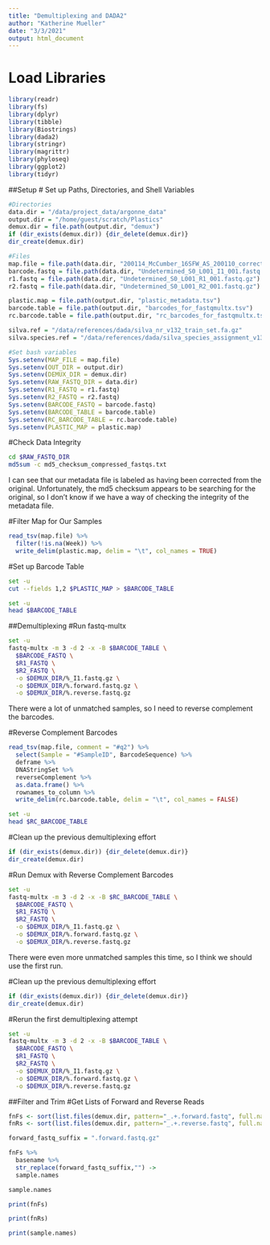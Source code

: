 ```yaml
---
title: "Demultiplexing and DADA2"
author: "Katherine Mueller"
date: "3/3/2021"
output: html_document
---
```


# Load Libraries
```r
library(readr)
library(fs)
library(dplyr)
library(tibble)
library(Biostrings)
library(dada2)
library(stringr)
library(magrittr)
library(phyloseq)
library(ggplot2)
library(tidyr)
```
##Setup
# Set up Paths, Directories, and Shell Variables
```r
#Directories
data.dir = "/data/project_data/argonne_data"
output.dir = "/home/guest/scratch/Plastics"
demux.dir = file.path(output.dir, "demux")
if (dir_exists(demux.dir)) {dir_delete(demux.dir)}
dir_create(demux.dir)

#Files
map.file = file.path(data.dir, "200114_McCumber_16SFW_AS_200110_corrected_final.txt")
barcode.fastq = file.path(data.dir, "Undetermined_S0_L001_I1_001.fastq.gz")
r1.fastq = file.path(data.dir, "Undetermined_S0_L001_R1_001.fastq.gz")
r2.fastq = file.path(data.dir, "Undetermined_S0_L001_R2_001.fastq.gz")

plastic.map = file.path(output.dir, "plastic_metadata.tsv")
barcode.table = file.path(output.dir, "barcodes_for_fastqmultx.tsv")
rc.barcode.table = file.path(output.dir, "rc_barcodes_for_fastqmultx.tsv")

silva.ref = "/data/references/dada/silva_nr_v132_train_set.fa.gz"
silva.species.ref = "/data/references/dada/silva_species_assignment_v132.fa.gz"

#Set bash variables
Sys.setenv(MAP_FILE = map.file)
Sys.setenv(OUT_DIR = output.dir)
Sys.setenv(DEMUX_DIR = demux.dir)
Sys.setenv(RAW_FASTQ_DIR = data.dir)
Sys.setenv(R1_FASTQ = r1.fastq)
Sys.setenv(R2_FASTQ = r2.fastq)
Sys.setenv(BARCODE_FASTQ = barcode.fastq)
Sys.setenv(BARCODE_TABLE = barcode.table)
Sys.setenv(RC_BARCODE_TABLE = rc.barcode.table)
Sys.setenv(PLASTIC_MAP = plastic.map)
```

#Check Data Integrity
```bash
cd $RAW_FASTQ_DIR
md5sum -c md5_checksum_compressed_fastqs.txt
```
I can see that our metadata file is labeled as having been corrected from the original. Unfortunately, the md5 checksum appears to be searching for the original, so I don't know if we have a way of checking the integrity of the metadata file.

#Filter Map for Our Samples
```r
read_tsv(map.file) %>%
  filter(!is.na(Week)) %>%
  write_delim(plastic.map, delim = "\t", col_names = TRUE)
```

#Set up Barcode Table
```bash
set -u
cut --fields 1,2 $PLASTIC_MAP > $BARCODE_TABLE
```
```bash
set -u
head $BARCODE_TABLE
```

##Demultiplexing
#Run fastq-multx
```bash
set -u
fastq-multx -m 3 -d 2 -x -B $BARCODE_TABLE \
  $BARCODE_FASTQ \
  $R1_FASTQ \
  $R2_FASTQ \
  -o $DEMUX_DIR/%_I1.fastq.gz \
  -o $DEMUX_DIR/%.forward.fastq.gz \
  -o $DEMUX_DIR/%.reverse.fastq.gz
```
There were a lot of unmatched samples, so I need to reverse complement the barcodes.

#Reverse Complement Barcodes
```r
read_tsv(map.file, comment = "#q2") %>%
  select(Sample = "#SampleID", BarcodeSequence) %>%
  deframe %>%
  DNAStringSet %>%
  reverseComplement %>%
  as.data.frame() %>%
  rownames_to_column %>%
  write_delim(rc.barcode.table, delim = "\t", col_names = FALSE)
```

```bash
set -u
head $RC_BARCODE_TABLE
```

#Clean up the previous demultiplexing effort
```r
if (dir_exists(demux.dir)) {dir_delete(demux.dir)}
dir_create(demux.dir)
```

#Run Demux with Reverse Complement Barcodes
```bash
set -u
fastq-multx -m 3 -d 2 -x -B $RC_BARCODE_TABLE \
  $BARCODE_FASTQ \
  $R1_FASTQ \
  $R2_FASTQ \
  -o $DEMUX_DIR/%_I1.fastq.gz \
  -o $DEMUX_DIR/%.forward.fastq.gz \
  -o $DEMUX_DIR/%.reverse.fastq.gz
```
There were even more unmatched samples this time, so I think we should use the first run.

#Clean up the previous demultiplexing effort
```r
if (dir_exists(demux.dir)) {dir_delete(demux.dir)}
dir_create(demux.dir)
```

#Rerun the first demultiplexing attempt
```bash
set -u
fastq-multx -m 3 -d 2 -x -B $BARCODE_TABLE \
  $BARCODE_FASTQ \
  $R1_FASTQ \
  $R2_FASTQ \
  -o $DEMUX_DIR/%_I1.fastq.gz \
  -o $DEMUX_DIR/%.forward.fastq.gz \
  -o $DEMUX_DIR/%.reverse.fastq.gz
```

##Filter and Trim
#Get Lists of Forward and Reverse Reads
```r
fnFs <- sort(list.files(demux.dir, pattern="_.+.forward.fastq", full.names = TRUE))
fnRs <- sort(list.files(demux.dir, pattern="_.+.reverse.fastq", full.names = TRUE))

forward_fastq_suffix = ".forward.fastq.gz"

fnFs %>% 
  basename %>%
  str_replace(forward_fastq_suffix,"") ->
  sample.names

sample.names
```
```r
print(fnFs)
```
```r
print(fnRs)
```
```r
print(sample.names)
```

